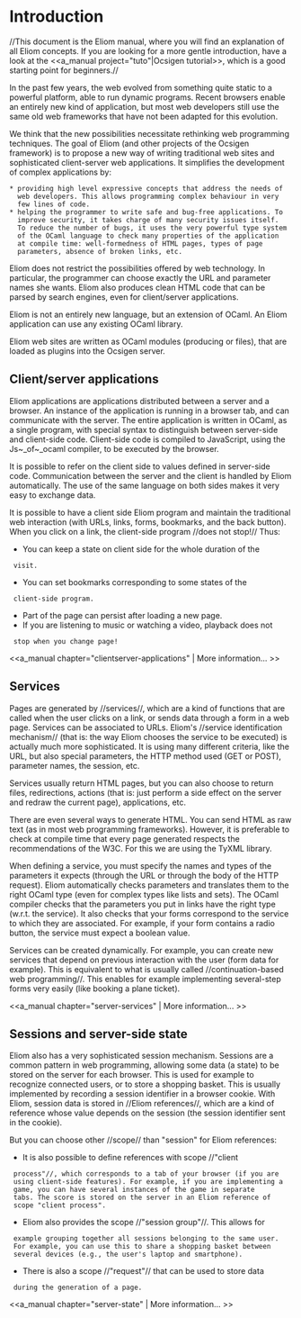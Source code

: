 =Introduction=

//This document is the Eliom manual, where you will find an
explanation of all Eliom concepts. If you are looking for a more
gentle introduction, have a look at the <<a_manual
project="tuto"|Ocsigen tutorial>>, which is a good starting point for
beginners.//

In the past few years, the web evolved from something quite static to
a powerful platform, able to run dynamic programs. Recent browsers
enable an entirely new kind of application, but most web developers
still use the same old web frameworks that have not been adapted for
this evolution.

We think that the new possibilities necessitate rethinking web
programming techniques.  The goal of Eliom (and other projects of the
Ocsigen framework) is to propose a new way of writing traditional web
sites and sophisticated client-server web applications. It simplifies
the development of complex applications by:

 * providing high level expressive concepts that address the needs of
   web developers. This allows programming complex behaviour in very
   few lines of code.
 * helping the programmer to write safe and bug-free applications. To
   improve security, it takes charge of many security issues itself.
   To reduce the number of bugs, it uses the very powerful type system
   of the OCaml language to check many properties of the application
   at compile time: well-formedness of HTML pages, types of page
   parameters, absence of broken links, etc.

Eliom does not restrict the possibilities offered by web
technology. In particular, the programmer can choose exactly the URL
and parameter names she wants. Eliom also produces clean HTML code
that can be parsed by search engines, even for client/server
applications.

Eliom is not an entirely new language, but an extension of OCaml. An
Eliom application can use any existing OCaml library.

Eliom web sites are written as OCaml modules (producing {{{cma}}} or
{{{cmxs}}} files), that are loaded as plugins into the Ocsigen server.

==Client/server applications==

Eliom applications are applications distributed between a server and a
browser. An instance of the application is running in a browser tab,
and can communicate with the server. The entire application is written
in OCaml, as a single program, with special syntax to distinguish
between server-side and client-side code.  Client-side code is
compiled to JavaScript, using the Js~_of~_ocaml compiler, to be
executed by the browser.

It is possible to refer on the client side to values defined in
server-side code. Communication between the server and the client is
handled by Eliom automatically. The use of the same language on both
sides makes it very easy to exchange data.

It is possible to have a client side Eliom program and maintain the
traditional web interaction (with URLs, links, forms, bookmarks, and
the back button).  When you click on a link, the client-side program
//does not stop!// Thus:

* You can keep a state on client side for the whole duration of the
  visit.
* You can set bookmarks corresponding to some states of the
  client-side program.
* Part of the page can persist after loading a new page.
* If you are listening to music or watching a video, playback does not
  stop when you change page!

<<a_manual chapter="clientserver-applications" | More information... >>

==Services==

Pages are generated by //services//, which are a kind of functions
that are called when the user clicks on a link, or sends data through
a form in a web page. Services can be associated to URLs. Eliom's
//service identification mechanism// (that is: the way Eliom chooses
the service to be executed) is actually much more sophisticated. It is
using many different criteria, like the URL, but also special
parameters, the HTTP method used (GET or POST), parameter names, the
session, etc.

Services usually return HTML pages, but you can also choose to return
files, redirections, actions (that is: just perform a side effect on
the server and redraw the current page), applications, etc.

There are even several ways to generate HTML. You can send HTML as raw
text (as in most web programming frameworks). However, it is
preferable to check at compile time that every page generated respects
the recommendations of the W3C. For this we are using the TyXML
library.

When defining a service, you must specify the names and types of the
parameters it expects (through the URL or through the body of the HTTP
request).  Eliom automatically checks parameters and translates them
to the right OCaml type (even for complex types like lists and sets).
The OCaml compiler checks that the parameters you put in links have
the right type (w.r.t. the service). It also checks that your forms
correspond to the service to which they are associated. For example,
if your form contains a radio button, the service must expect a
boolean value.

Services can be created dynamically. For example, you can create new
services that depend on previous interaction with the user (form data
for example). This is equivalent to what is usually called
//continuation-based web programming//. This enables for example
implementing several-step forms very easily (like booking a plane
ticket).

<<a_manual chapter="server-services" | More information... >>

==Sessions and server-side state==

Eliom also has a very sophisticated session mechanism.  Sessions are a
common pattern in web programming, allowing some data (a state) to be
stored on the server for each browser. This is used for example to
recognize connected users, or to store a shopping basket. This is
usually implemented by recording a session identifier in a browser
cookie. With Eliom, session data is stored in //Eliom references//,
which are a kind of reference whose value depends on the session (the
session identifier sent in the cookie).

But you can choose other //scope// than "session" for Eliom
references:
* It is also possible to define references with scope //"client
  process"//, which corresponds to a tab of your browser (if you are
  using client-side features). For example, if you are implementing a
  game, you can have several instances of the game in separate
  tabs. The score is stored on the server in an Eliom reference of
  scope "client process".
* Eliom also provides the scope //"session group"//. This allows for
  example grouping together all sessions belonging to the same user.
  For example, you can use this to share a shopping basket between
  several devices (e.g., the user's laptop and smartphone).
* There is also a scope //"request"// that can be used to store data
  during the generation of a page.

<<a_manual chapter="server-state" | More information... >>

